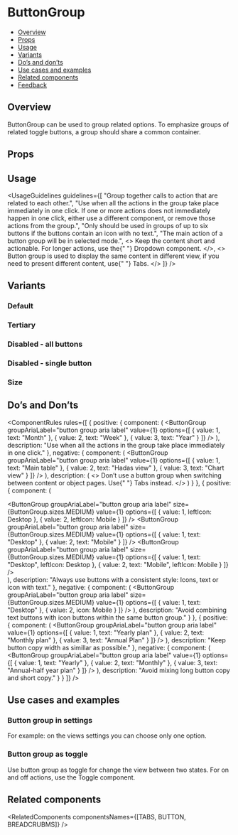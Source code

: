 
<Meta of={ButtonGroupStories} />

# ButtonGroup

- [Overview](#overview)
- [Props](#props)
- [Usage](#usage)
- [Variants](#variants)
- [Do’s and don’ts](#dos-and-donts)
- [Use cases and examples](#use-cases-and-examples)
- [Related components](#related-components)
- [Feedback](#feedback)

## Overview

ButtonGroup can be used to group related options. To emphasize groups of related toggle buttons, a group should share a common container.

<Canvas of={ButtonGroupStories.Overview} />

## Props

<PropsTable />

## Usage

<UsageGuidelines
  guidelines={[
    "Group together calls to action that are related to each other.",
    "Use when all the actions in the group take place immediately in one click. If one or more actions does not immediately happen in one click, either use a different component, or remove those actions from the group.",
    "Only should be used in groups of up to six buttons if the buttons contain an icon with no text.",
    "The main action of a button group will be in selected mode.",
    <>
      Keep the content short and actionable. For longer actions, use the{" "}
      <StorybookLink page="Inputs/Dropdown">Dropdown</StorybookLink> component.
    </>,
    <>
      Button group is used to display the same content in different view, if you need to present different content, use{" "}
      <StorybookLink page="Navigation/Tabs/Tabs">Tabs.</StorybookLink>
    </>
  ]}
/>

<TipCheckYourself />

## Variants

### Default

<Canvas of={ButtonGroupStories.Default} />

### Tertiary

<Canvas of={ButtonGroupStories.Tertiary} />

### Disabled - all buttons

<Canvas of={ButtonGroupStories.Disabled} />

### Disabled - single button

<Canvas of={ButtonGroupStories.DisabledSingeButton} />

### Size

<Canvas of={ButtonGroupStories.Size} />

## Do’s and Don’ts

<ComponentRules
  rules={[
    {
      positive: {
        component: (
          <ButtonGroup
            groupAriaLabel="button group aria label"
            value={1}
            options={[
              { value: 1, text: "Month" },
              { value: 2, text: "Week" },
              { value: 3, text: "Year" }
            ]}
          />
        ),
        description: "Use when all the actions in the group take place immediately in one click."
      },
      negative: {
        component: (
          <ButtonGroup
            groupAriaLabel="button group aria label"
            value={1}
            options={[
              { value: 1, text: "Main table" },
              { value: 2, text: "Hadas view" },
              { value: 3, text: "Chart view" }
            ]}
          />
        ),
        description: (
          <>
            Don’t use a button group when switching between content or object pages. Use{" "}
            <StorybookLink page="Navigation/Tabs/Tabs">Tabs</StorybookLink> instead.
          </>
        )
      }
    },
    {
      positive: {
        component: (
          <div className="monday-storybook-button-group_column">
            <ButtonGroup
              groupAriaLabel="button group aria label"
              size={ButtonGroup.sizes.MEDIUM}
              value={1}
              options={[
                { value: 1, leftIcon: Desktop },
                { value: 2, leftIcon: Mobile }
              ]}
            />
            <ButtonGroup
              groupAriaLabel="button group aria label"
              size={ButtonGroup.sizes.MEDIUM}
              value={1}
              options={[
                { value: 1, text: "Desktop" },
                { value: 2, text: "Mobile" }
              ]}
            />
            <ButtonGroup
              groupAriaLabel="button group aria label"
              size={ButtonGroup.sizes.MEDIUM}
              value={1}
              options={[
                { value: 1, text: "Desktop", leftIcon: Desktop },
                { value: 2, text: "Mobile", leftIcon: Mobile }
              ]}
            />
          </div>
        ),
        description: "Always use buttons with a consistent style: Icons, text or icon with text."
      },
      negative: {
        component: (
          <ButtonGroup
            groupAriaLabel="button group aria label"
            size={ButtonGroup.sizes.MEDIUM}
            value={1}
            options={[
              { value: 1, text: "Desktop" },
              { value: 2, icon: Mobile }
            ]}
          />
        ),
        description: "Avoid combining text buttons with icon buttons within the same button group."
      }
    },
    {
      positive: {
        component: (
          <ButtonGroup
            groupAriaLabel="button group aria label"
            value={1}
            options={[
              { value: 1, text: "Yearly plan" },
              { value: 2, text: "Monthly plan" },
              { value: 3, text: "Annual Plan" }
            ]}
          />
        ),
        description: "Keep button copy width as simillar as possible."
      },
      negative: {
        component: (
          <ButtonGroup
            groupAriaLabel="button group aria label"
            value={1}
            options={[
              { value: 1, text: "Yearly" },
              { value: 2, text: "Monthly" },
              { value: 3, text: "Annual-half year plan" }
            ]}
          />
        ),
        description: "Avoid mixing long button copy and short copy."
      }
    }
  ]}
/>

## Use cases and examples

### Button group in settings

For example: on the views settings you can choose only one option.

<Canvas of={ButtonGroupStories.ButtonGroupInSettings} />

### Button group as toggle

Use button group as toggle for change the view between two states.
For on and off actions, use the <StorybookLink page="Inputs/Toggle">Toggle</StorybookLink> component.

<Canvas of={ButtonGroupStories.ButtonGroupAsToggle} />

## Related components

<RelatedComponents componentsNames={[TABS, BUTTON, BREADCRUBMS]} />
